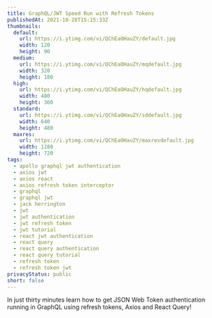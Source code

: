 ```yaml
---
title: GraphQL/JWT Speed Run with Refresh Tokens
publishedAt: 2021-10-28T15:15:33Z
thumbnails:
  default:
    url: https://i.ytimg.com/vi/QChEaOHauZY/default.jpg
    width: 120
    height: 90
  medium:
    url: https://i.ytimg.com/vi/QChEaOHauZY/mqdefault.jpg
    width: 320
    height: 180
  high:
    url: https://i.ytimg.com/vi/QChEaOHauZY/hqdefault.jpg
    width: 480
    height: 360
  standard:
    url: https://i.ytimg.com/vi/QChEaOHauZY/sddefault.jpg
    width: 640
    height: 480
  maxres:
    url: https://i.ytimg.com/vi/QChEaOHauZY/maxresdefault.jpg
    width: 1280
    height: 720
tags:
  - apollo graphql jwt authentication
  - axios jwt
  - axios react
  - axios refresh token interceptor
  - graphql
  - graphql jwt
  - jack herrington
  - jwt
  - jwt authentication
  - jwt refresh token
  - jwt tutorial
  - react jwt authentication
  - react query
  - react query authentication
  - react query tutorial
  - refresh token
  - refresh token jwt
privacyStatus: public
short: false
---
```

  
In just thirty minutes learn how to get JSON Web Token authentication running in GraphQL using refresh tokens, Axios and React Query!
